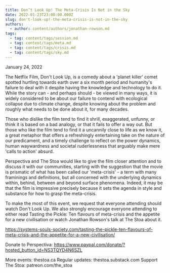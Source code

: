 ```yaml
---
title: Don’t Look Up! The Meta-Crisis Is Not in the Sky
date: 2022-01-23T23:00:00.000Z
slug: don't-look-up!-the-meta-crisis-is-not-in-the-sky
authors:
  - author: content/authors/jonathan-rowson.md
tags:
  - tag: content/tags/session.md
  - tag: content/tags/meta.md
  - tag: content/tags/crisis.md
  - tag: content/tags/sky.md
---
```


January 24, 2022

The Netflix Film, Don't Look Up, is a comedy about a 'planet killer' comet spotted hurtling towards earth over a six month period and humanity's failure to deal with it despite having the knowledge and technology to do it. While the story can - and perhaps should - be viewed in many ways, it is widely considered to be about our failure to contend with ecological collapse due to climate change, despite knowing about the problem and roughly what needs to be done about it, for many decades. 

Those who dislike the film tend to find it shrill, exaggerated, unfunny, or think it is based on a bad analogy, or that it fails to offer a way out. But those who like the film tend to find it a uncannily close to life as we know it, a great metaphor that offers a refreshingly entertaining take on the nature of our predicament, and a timely challenge to reflect on the power dynamics, human waywardness and societal ruderlessness that arguably make mere 'calls to action' absurd. 

Perspectiva and The Stoa would like to give the film closer attention and to discuss it with our communities, starting with the suggestion that the movie is prismatic of what has been called our 'meta-crisis' -  a term with many framinings and definitions, but all concerned with the underlying dynamics within, behind, between and beyond surface phenomena. Indeed, it may be that the film is impressive precisely because it sets the agenda in style and substance for how to grasp the meta-crisis.

To make the most of this event, we request that everyone attending should watch Don't Look Up. We also strongly encourage everyone attending to either read Tasting the Pickle: Ten flavours of meta-crisis and the appetite for a new civilisation or watch Jonathan Rowson's talk at The Stoa about it.

https://systems-souls-society.com/tasting-the-pickle-ten-flavours-of-meta-crisis-and-the-appetite-for-a-new-civilisation/

Donate to Perspectiva: https://www.paypal.com/donate/?hosted_button_id=NS3TQYD4N6SZL

More events: thestoa.ca
Regular updates: thestoa.substack.com
Support The Stoa: patreon.com/the_stoa
